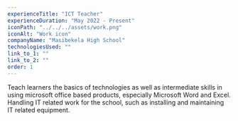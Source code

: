 ```yaml
---
experienceTitle: "ICT Teacher"
experienceDuration: "May 2022 - Present"
iconPath: "../../../assets/work.png"
iconAlt: "Work icon"
companyName: "Masibekela High School"
technologiesUsed: ""
link_to_1: ""
link_to_2: ""
order: 1
---
```

Teach learners the basics of technologies as well as intermediate skills 
in using microsoft office based products, especially Microsoft Word and Excel.
Handling IT related work for the school, such as installing and maintaining IT related equipment.
